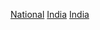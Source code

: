 {{catmore|印度国家公园列表}}
{{Commons cat|National parks of India}}

[[Category:印度公園|National]]
[[Category:亞洲國家公園|India]]
[[Category:各國國家公園|India]]